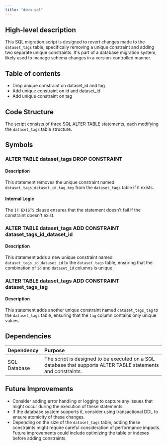 ```yaml
---
title: "down.sql"
---
```


## High-level description
This SQL migration script is designed to revert changes made to the `dataset_tags` table, specifically removing a unique constraint and adding two separate unique constraints. It's part of a database migration system, likely used to manage schema changes in a version-controlled manner.

## Table of contents
- Drop unique constraint on dataset_id and tag
- Add unique constraint on id and dataset_id
- Add unique constraint on tag

## Code Structure
The script consists of three SQL ALTER TABLE statements, each modifying the `dataset_tags` table structure.

## Symbols

### ALTER TABLE dataset_tags DROP CONSTRAINT
#### Description
This statement removes the unique constraint named `dataset_tags_dataset_id_tag_key` from the `dataset_tags` table if it exists.

#### Internal Logic
The `IF EXISTS` clause ensures that the statement doesn't fail if the constraint doesn't exist.

### ALTER TABLE dataset_tags ADD CONSTRAINT dataset_tags_id_dataset_id
#### Description
This statement adds a new unique constraint named `dataset_tags_id_dataset_id` to the `dataset_tags` table, ensuring that the combination of `id` and `dataset_id` columns is unique.

### ALTER TABLE dataset_tags ADD CONSTRAINT dataset_tags_tag
#### Description
This statement adds another unique constraint named `dataset_tags_tag` to the `dataset_tags` table, ensuring that the `tag` column contains only unique values.

## Dependencies
| Dependency | Purpose |
|:-----------|:--------|
| SQL Database | The script is designed to be executed on a SQL database that supports ALTER TABLE statements and constraints. |

## Future Improvements
- Consider adding error handling or logging to capture any issues that might occur during the execution of these statements.
- If the database system supports it, consider using transactional DDL to ensure atomicity of these changes.
- Depending on the size of the `dataset_tags` table, adding these constraints might require careful consideration of performance impacts. Future improvements could include optimizing the table or indexes before adding constraints.